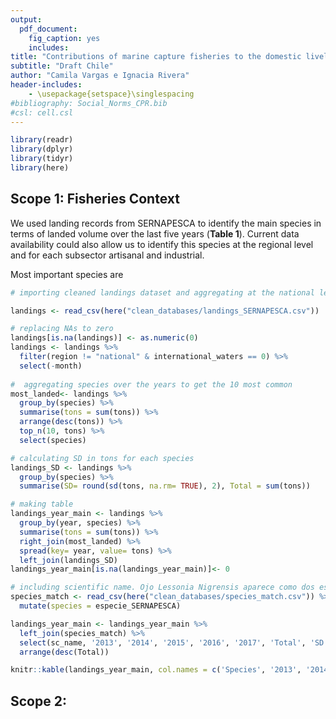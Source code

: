 ```yaml
---
output: 
  pdf_document: 
    fig_caption: yes
    includes:  
title: "Contributions of marine capture fisheries to the domestic livelihoods and seafood consumption of Chile"
subtitle: "Draft Chile"
author: "Camila Vargas e Ignacia Rivera"
header-includes:
    - \usepackage{setspace}\singlespacing
#bibliography: Social_Norms_CPR.bib
#csl: cell.csl
---
```


```r

library(readr)
library(dplyr)
library(tidyr)
library(here)
```

## Scope 1: Fisheries Context

We used landing records from SERNAPESCA to identify the main species in terms of landed volume over the last five years (**Table 1**). Current data availability could also allow us to identify this species at the regional level and for each subsector artisanal and industrial. 

Most important species are 

```r

# importing cleaned landings dataset and aggregating at the national level

landings <- read_csv(here("clean_databases/landings_SERNAPESCA.csv"))

# replacing NAs to zero
landings[is.na(landings)] <- as.numeric(0)
landings <- landings %>% 
  filter(region != "national" & international_waters == 0) %>% 
  select(-month) 
  
#  aggregating species over the years to get the 10 most common 
most_landed<- landings %>% 
  group_by(species) %>% 
  summarise(tons = sum(tons)) %>% 
  arrange(desc(tons)) %>% 
  top_n(10, tons) %>% 
  select(species)

# calculating SD in tons for each species
landings_SD <- landings %>% 
  group_by(species) %>% 
  summarise(SD= round(sd(tons, na.rm= TRUE), 2), Total = sum(tons))

# making table
landings_year_main <- landings %>%
  group_by(year, species) %>% 
  summarise(tons = sum(tons)) %>% 
  right_join(most_landed) %>% 
  spread(key= year, value= tons) %>% 
  left_join(landings_SD)
landings_year_main[is.na(landings_year_main)]<- 0

# including scientific name. Ojo Lessonia Nigrensis aparece como dos especies distintas. 
species_match <- read_csv(here("clean_databases/species_match.csv")) %>% 
  mutate(species = especie_SERNAPESCA) 

landings_year_main <- landings_year_main %>% 
  left_join(species_match) %>% 
  select(sc_name, '2013', '2014', '2015', '2016', '2017', 'Total', 'SD') %>% 
  arrange(desc(Total))

knitr::kable(landings_year_main, col.names = c('Species', '2013', '2014', '2015', '2016', '2017', 'Total', 'SD'), format.args = list(decimal.mark = '.', big.mark = ","))

```



## Scope 2: 